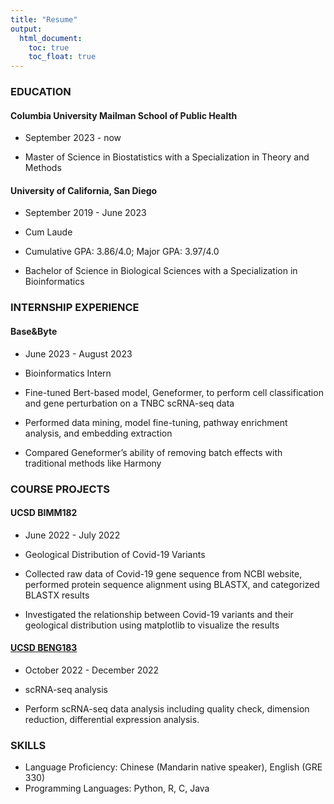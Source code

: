 ```yaml
---
title: "Resume"
output: 
  html_document:
    toc: true
    toc_float: true
---
```


### EDUCATION
#### Columbia University Mailman School of Public Health

* September 2023 - now

* Master of Science in Biostatistics with a Specialization in Theory and Methods

#### University of California, San Diego

* September 2019 - June 2023

* Cum Laude

* Cumulative GPA: 3.86/4.0; Major GPA: 3.97/4.0

* Bachelor of Science in Biological Sciences with a Specialization in Bioinformatics

### INTERNSHIP EXPERIENCE
#### Base&Byte

* June 2023 - August 2023

* Bioinformatics Intern

* Fine-tuned Bert-based model, Geneformer, to perform cell classification and gene perturbation on a TNBC scRNA-seq data

* Performed data mining, model fine-tuning, pathway enrichment analysis, and embedding extraction

* Compared Geneformer’s ability of removing batch effects with traditional methods like Harmony

### COURSE PROJECTS
#### UCSD BIMM182

* June 2022 - July 2022

* Geological Distribution of Covid-19 Variants

* Collected raw data of Covid-19 gene sequence from NCBI website, performed protein sequence alignment using BLASTX, and categorized BLASTX results

* Investigated the relationship between Covid-19 variants and their geological distribution using matplotlib to visualize the results

#### [UCSD BENG183](https://github.com/GYDTTDYX/BENG183project)

* October 2022 - December 2022

* scRNA-seq analysis

* Perform scRNA-seq data analysis including quality check, dimension reduction, differential expression analysis. 

### SKILLS
* Language Proficiency: Chinese (Mandarin native speaker), English (GRE 330)
* Programming Languages: Python, R, C, Java